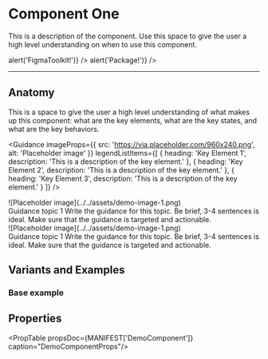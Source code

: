 
<Main>

# Component One

<LeadingText>This is a description of the component. Use this space to give the user a high level understanding on when to use this component.</LeadingText>

<Group>
  <ResourceChip actionIconName="link" logoName="figma" logoLabel="Figma" text="Component One UI Kit" onClick={() => alert('FigmaToolkit!')} />
  <ResourceChip actionIconName="copy" text="@company/ui.component-1" onClick={() => alert('Package!')} />
</Group>

---

## Anatomy

This is a space to give the user a high level understanding of what makes up this component: what are the key elements, what are the key states, and what are the key behaviors.

<Guidance
  imageProps={{
    src: 'https://via.placeholder.com/960x240.png',
    alt: 'Placeholder image'
  }}
  legendListItems={[
    {
      heading: 'Key Element 1',
      description: 'This is a description of the key element.'
    },
    {
      heading: 'Key Element 2',
      description: 'This is a description of the key element.'
    },
    {
      heading: 'Key Element 3',
      description: 'This is a description of the key element.'
    }
  ]}
/>

<Grid variant="two-columns">
  <Grid as="figure">
    ![Placeholder image](../../assets/demo-image-1.png)
    <figcaption>
      <Text block variant="caption">Guidance topic 1</Text>
      <Text block>Write the guidance for this topic. Be brief, 3-4 sentences is ideal. Make sure that the guidance is targeted and actionable.</Text>
    </figcaption>
  </Grid>
  <Grid as="figure">
    ![Placeholder image](../../assets/demo-image-1.png)
    <figcaption>
      <Text block variant="caption">Guidance topic 1</Text>
      <Text block>Write the guidance for this topic. Be brief, 3-4 sentences is ideal. Make sure that the guidance is targeted and actionable.</Text>
    </figcaption>
  </Grid>
</Grid>

## Variants and Examples

### Base example

<ComponentPreview
  component={BaseExample}
  wrapper={ExampleWrapper}
  code={BASE_EXAMPLE_RAW}
  codeLanguage="typescript"
/>

## Properties

<PropTable propsDoc={MANIFEST['DemoComponent']} caption="DemoComponentProps"/>

</Main>